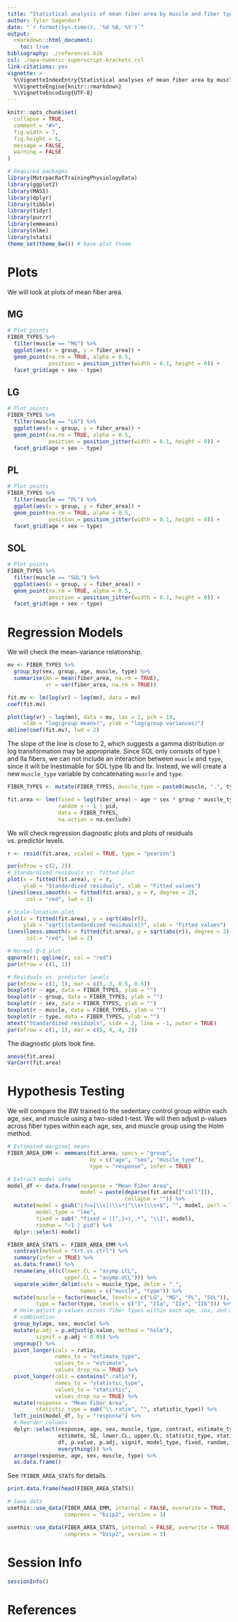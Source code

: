 ```yaml
---
title: "Statistical analysis of mean fiber area by muscle and fiber type"
author: Tyler Sagendorf
date: "`r format(Sys.time(), '%d %B, %Y')`"
output: 
  rmarkdown::html_document:
    toc: true
bibliography: ./references.bib
csl: ./apa-numeric-superscript-brackets.csl
link-citations: yes
vignette: >
  %\VignetteIndexEntry{Statistical analyses of mean fiber area by muscle and fiber type}
  %\VignetteEngine{knitr::rmarkdown}
  %\VignetteEncoding{UTF-8}
---
```


```r
knitr::opts_chunk$set(
  collapse = TRUE,
  comment = "#>",
  fig.width = 7,
  fig.height = 5,
  message = FALSE,
  warning = FALSE
)
```

```r
# Required packages
library(MotrpacRatTrainingPhysiologyData)
library(ggplot2)
library(MASS)
library(dplyr)
library(tibble)
library(tidyr)
library(purrr)
library(emmeans)
library(nlme)
library(stats)
theme_set(theme_bw()) # base plot theme
```


# Plots

We will look at plots of mean fiber area.

## MG

```r
# Plot points
FIBER_TYPES %>% 
  filter(muscle == "MG") %>% 
  ggplot(aes(x = group, y = fiber_area)) +
  geom_point(na.rm = TRUE, alpha = 0.5,
             position = position_jitter(width = 0.1, height = 0)) +
  facet_grid(age + sex ~ type)
```

## LG

```r
# Plot points
FIBER_TYPES %>% 
  filter(muscle == "LG") %>% 
  ggplot(aes(x = group, y = fiber_area)) +
  geom_point(na.rm = TRUE, alpha = 0.5,
             position = position_jitter(width = 0.1, height = 0)) +
  facet_grid(age + sex ~ type)
```

## PL

```r
# Plot points
FIBER_TYPES %>% 
  filter(muscle == "PL") %>% 
  ggplot(aes(x = group, y = fiber_area)) +
  geom_point(na.rm = TRUE, alpha = 0.5,
             position = position_jitter(width = 0.1, height = 0)) +
  facet_grid(age + sex ~ type)
```

## SOL

```r
# Plot points
FIBER_TYPES %>% 
  filter(muscle == "SOL") %>% 
  ggplot(aes(x = group, y = fiber_area)) +
  geom_point(na.rm = TRUE, alpha = 0.5,
             position = position_jitter(width = 0.1, height = 0)) +
  facet_grid(age + sex ~ type)
```


# Regression Models

We will check the mean-variance relationship.

```r
mv <- FIBER_TYPES %>% 
  group_by(sex, group, age, muscle, type) %>% 
  summarise(mn = mean(fiber_area, na.rm = TRUE),
            vr = var(fiber_area, na.rm = TRUE))

fit.mv <- lm(log(vr) ~ log(mn), data = mv)
coef(fit.mv)
```

```r
plot(log(vr) ~ log(mn), data = mv, las = 1, pch = 19, 
     xlab = "log(group means)", ylab = "log(group variances)")
abline(coef(fit.mv), lwd = 2)
```

The slope of the line is close to 2, which suggests a gamma distribution or log transformation may be appropriate. Since SOL only consists of type I and IIa fibers, we can not include an interaction between `muscle` and `type`, since it will be inestimable for SOL type IIb and IIx. Instead, we will create a new `muscle_type` variable by concatenating `muscle` and `type`.

```r
FIBER_TYPES <- mutate(FIBER_TYPES, muscle_type = paste0(muscle, ".", type))

fit.area <- lme(fixed = log(fiber_area) ~ age * sex * group * muscle_type,
                random = ~ 1 | pid,
                data = FIBER_TYPES,
                na.action = na.exclude)
```

We will check regression diagnostic plots and plots of residuals vs. predictor levels.

```r
r <- resid(fit.area, scaled = TRUE, type = "pearson")

par(mfrow = c(2, 2))
# Standardized residuals vs. fitted plot
plot(x = fitted(fit.area), y = r, 
     ylab = "Standardized residuals", xlab = "Fitted values")
lines(loess.smooth(x = fitted(fit.area), y = r, degree = 2),
      col = "red", lwd = 2)

# Scale-location plot
plot(x = fitted(fit.area), y = sqrt(abs(r)),
     ylab = "sqrt(|standardized residuals|)", xlab = "Fitted values")
lines(loess.smooth(x = fitted(fit.area), y = sqrt(abs(r)), degree = 2),
      col = "red", lwd = 2)

# Normal Q-Q plot
qqnorm(r); qqline(r, col = "red")
par(mfrow = c(1, 1))
```

```r
# Residuals vs. predictor levels
par(mfrow = c(2, 3), mar = c(5, 3, 0.5, 0.5))
boxplot(r ~ age, data = FIBER_TYPES, ylab = "")
boxplot(r ~ group, data = FIBER_TYPES, ylab = "")
boxplot(r ~ sex, data = FIBER_TYPES, ylab = "")
boxplot(r ~ muscle, data = FIBER_TYPES, ylab = "")
boxplot(r ~ type, data = FIBER_TYPES, ylab = "")
mtext("Standardized residuals", side = 2, line = -1, outer = TRUE)
par(mfrow = c(1, 1), mar = c(5, 4, 4, 2))
```

The diagnostic plots look fine.

```r
anova(fit.area)
VarCorr(fit.area)
```


# Hypothesis Testing

We will compare the 8W trained to the sedentary control group within each age, sex, and muscle using a two-sided t-test. We will then adjust p-values across fiber types within each age, sex, and muscle group using the Holm method.

```r
# Estimated marginal means
FIBER_AREA_EMM <- emmeans(fit.area, specs = "group", 
                          by = c("age", "sex", "muscle_type"),
                          type = "response", infer = TRUE)
```

```r
# Extract model info
model_df <- data.frame(response = "Mean Fiber Area",
                       model = paste(deparse(fit.area[["call"]]), 
                                     collapse = "")) %>% 
  mutate(model = gsub("(?<=[\\s])\\s*|^\\s+|\\s+$", "", model, perl = TRUE),
         model_type = "lme",
         fixed = sub(".*fixed = ([^,]+),.*", "\\1", model),
         random = "~1 | pid") %>% 
  dplyr::select(-model)
```

```r
FIBER_AREA_STATS <- FIBER_AREA_EMM %>% 
  contrast(method = "trt.vs.ctrl") %>% 
  summary(infer = TRUE) %>% 
  as.data.frame() %>% 
  rename(any_of(c(lower.CL = "asymp.LCL",
                  upper.CL = "asymp.UCL"))) %>% 
  separate_wider_delim(cols = muscle_type, delim = ".", 
                       names = c("muscle", "type")) %>%
  mutate(muscle = factor(muscle, levels = c("LG", "MG", "PL", "SOL")),
         type = factor(type, levels = c("I", "IIa", "IIx", "IIb"))) %>% 
  # Holm-adjust p-values across fiber types within each age, sex, and muscle
  # combination
  group_by(age, sex, muscle) %>% 
  mutate(p.adj = p.adjust(p.value, method = "holm"),
         signif = p.adj < 0.05) %>%
  ungroup() %>% 
  pivot_longer(cols = ratio, 
               names_to = "estimate_type", 
               values_to = "estimate", 
               values_drop_na = TRUE) %>% 
  pivot_longer(cols = contains(".ratio"), 
               names_to = "statistic_type", 
               values_to = "statistic", 
               values_drop_na = TRUE) %>%
  mutate(response = "Mean Fiber Area",
         statistic_type = sub("\\.ratio", "", statistic_type)) %>% 
  left_join(model_df, by = "response") %>% 
  # Reorder columns
  dplyr::select(response, age, sex, muscle, type, contrast, estimate_type, null,
                estimate, SE, lower.CL, upper.CL, statistic_type, statistic,
                df, p.value, p.adj, signif, model_type, fixed, random,
                everything()) %>% 
  arrange(response, age, sex, muscle, type) %>% 
  as.data.frame()
```

See `?FIBER_AREA_STATS` for details.

```r
print.data.frame(head(FIBER_AREA_STATS))
```

```r
# Save data
usethis::use_data(FIBER_AREA_EMM, internal = FALSE, overwrite = TRUE,
                  compress = "bzip2", version = 3)

usethis::use_data(FIBER_AREA_STATS, internal = FALSE, overwrite = TRUE,
                  compress = "bzip2", version = 3)
```


# Session Info

```r
sessionInfo()
```


# References

